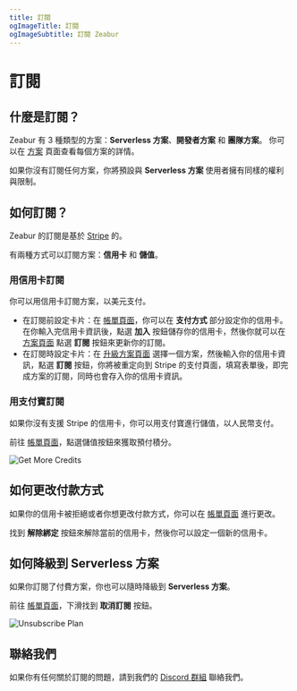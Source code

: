 ```yaml
---
title: 訂閱
ogImageTitle: 訂閱
ogImageSubtitle: 訂閱 Zeabur
---
```


# 訂閱

## 什麼是訂閱？

Zeabur 有 3 種類型的方案：**Serverless 方案**、**開發者方案** 和 **團隊方案**。
你可以在 [方案](/billing/plans) 頁面查看每個方案的詳情。

如果你沒有訂閱任何方案，你將預設與 **Serverless 方案** 使用者擁有同樣的權利與限制。

## 如何訂閱？

Zeabur 的訂閱是基於 [Stripe](https://stripe.com/) 的。

有兩種方式可以訂閱方案：**信用卡** 和 **儲值**。

### 用信用卡訂閱

你可以用信用卡訂閱方案，以美元支付。

- 在訂閱前設定卡片：在 [帳單頁面](https://dash.zeabur.com/account/billing)，你可以在 **支付方式** 部分設定你的信用卡。在你輸入完信用卡資訊後，點選 **加入** 按鈕儲存你的信用卡，然後你就可以在 [方案頁面](https://dash.zeabur.com/update-plan) 點選 **訂閱** 按鈕來更新你的訂閱。
- 在訂閱時設定卡片：在 [升級方案頁面](https://dash.zeabur.com/update-plan) 選擇一個方案，然後輸入你的信用卡資訊，點選 **訂閱** 按鈕，你將被重定向到 Stripe 的支付頁面，填寫表單後，即完成方案的訂閱，同時也會存入你的信用卡資訊。

### 用支付寶訂閱

如果你沒有支援 Stripe 的信用卡，你可以用支付寶進行儲值，以人民幣支付。

前往 [帳單頁面](https://dash.zeabur.com/account/billing)，點選儲值按鈕來獲取預付積分。

![Get More Credits](/billing/subscription/unsubscribe.png)

## 如何更改付款方式 

如果你的信用卡被拒絕或者你想更改付款方式，你可以在 [帳單頁面](https://dash.zeabur.com/account/billing) 進行更改。

找到 **解除綁定** 按鈕來解除當前的信用卡，然後你可以設定一個新的信用卡。

## 如何降級到 Serverless 方案

如果你訂閱了付費方案，你也可以隨時降級到 **Serverless 方案**。

前往 [帳單頁面](https://dash.zeabur.com/account/billing)，下滑找到 **取消訂閱** 按鈕。

![Unsubscribe Plan](/billing/subscription/unsubscribe.png)

## 聯絡我們

如果你有任何關於訂閱的問題，請到我們的 [Discord 群組](https://discord.gg/DrdGCvXEyY) 聯絡我們。
